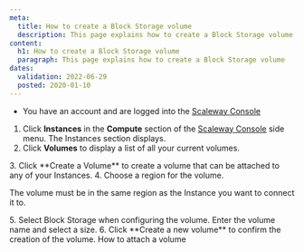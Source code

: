 ```yaml
---
meta:
  title: How to create a Block Storage volume
  description: This page explains how to create a Block Storage volume
content:
  h1: How to create a Block Storage volume
  paragraph: This page explains how to create a Block Storage volume
dates:
  validation: 2022-06-29
  posted: 2020-01-10
---
```


<Message type="requirement">

- You have an account and are logged into the [Scaleway Console](https://console.scaleway.com/) 

</Message>


1. Click **Instances** in the **Compute** section of the [Scaleway Console](https://console.scaleway.com) side menu. The Instances section displays.  
2. Click **Volumes** to display a list of all your current volumes. 
  <Lightbox src="scaleway-volumes-list.webp" alt="" />
3. Click **Create a Volume** to create a volume that can be attached to any of your Instances.
  <Lightbox src="scaleway-create-volume.webp" alt="" />
4. Choose a region for the volume.
  <Message type="important">

  The volume must be in the same region as the Instance you want to connect it to.

  </Message>

  <Lightbox src="scaleway-choose-region.webp" alt="" />
5. Select Block Storage when configuring the volume. Enter the volume name and select a size.
  <Lightbox src="scaleway-configure-block-volume.webp" alt="" />
6. Click **Create a new volume** to confirm the creation of the volume.

<Navigation title="See Also">
  <NextButton to="/storage/block/how-to/attach-a-volume/">How to attach a volume</NextButton>
</Navigation>
